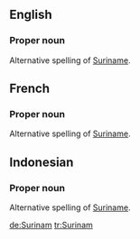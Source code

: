 ==English==

===Proper noun===

Alternative spelling of [[Suriname]].

==French==

===Proper noun===

Alternative spelling of [[Suriname]].

==Indonesian==

===Proper noun===

Alternative spelling of [[Suriname]].

[[de:Surinam]]
[[tr:Surinam]]